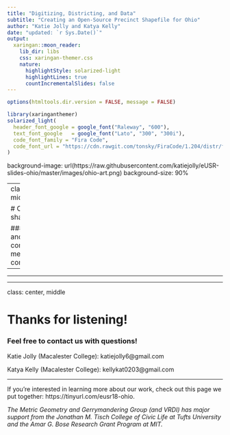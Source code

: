 ```yaml
---
title: "Digitizing, Districting, and Data"
subtitle: "Creating an Open-Source Precinct Shapefile for Ohio"
author: "Katie Jolly and Katya Kelly"
date: "updated: `r Sys.Date()`"
output:
  xaringan::moon_reader:
    lib_dir: libs
    css: xaringan-themer.css
    nature:
      highlightStyle: solarized-light
      highlightLines: true
      countIncrementalSlides: false
---
```


```r
options(htmltools.dir.version = FALSE, message = FALSE)
```


```r
library(xaringanthemer)
solarized_light(
  header_font_google = google_font("Raleway", "600"),
  text_font_google   = google_font("Lato", "300", "300i"),
  code_font_family = "Fira Code",
  code_font_url = "https://cdn.rawgit.com/tonsky/FiraCode/1.204/distr/fira_code.css"
)
```

background-image: url(https://raw.githubusercontent.com/katiejolly/eUSR-slides-ohio/master/images/ohio-art.png)
background-size: 90%

---
class: center, middle

# Creating the shapefile

### Digitzing and computational methods combined

---


---


---

class: center, middle

# Thanks for listening!

### Feel free to contact us with questions!

Katie Jolly (Macalester College): katiejolly6@gmail.com

Katya Kelly (Macalester College): kellykat0203@gmail.com

<hr>

If you're interested in learning more about our work, check out this page we put together: https://tinyurl.com/eusr18-ohio. 

*The Metric Geometry and Gerrymandering Group (and VRDI) has major support from the Jonathan M. Tisch College of Civic Life at Tufts University and the Amar G. Bose Research Grant Program at MIT.*
